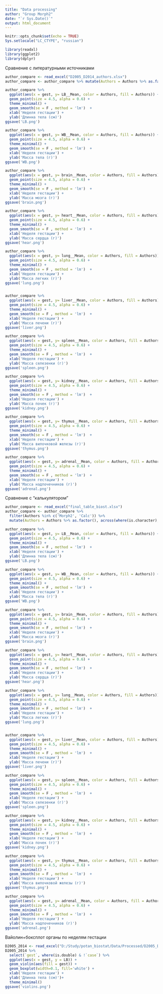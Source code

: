 ```yaml
---
title: "Data processing"
author: "Group Morph2"
date: "`r Sys.Date()`"
output: html_document
---
```


```r
knitr::opts_chunk$set(echo = TRUE)
Sys.setlocale("LC_CTYPE", "russian")
```

```r
library(readxl)
library(ggplot2)
library(dplyr)
```

Сравнение с литературными источниками

```r
author_compare <- read_excel("D2005_D2014_authors.xlsx")
author_compare <- author_compare %>% mutate(Authors = Authors %>% as.factor(), across(where(is.character), as.numeric))

author_compare %>%
  ggplot(aes(x = gest, y= LB__Mean, color = Authors, fill = Authors)) +
  geom_point(size = 4.5, alpha = 0.6) +
  theme_minimal() +
  geom_smooth(se = F , method = 'lm')  +
  xlab('Неделя гестации') +
  ylab('Длинна тела (см)')
ggsave('LB.png')

author_compare %>%
  ggplot(aes(x = gest, y= WB__Mean, color = Authors, fill = Authors)) +
  geom_point(size = 4.5, alpha = 0.6) +
  theme_minimal() +
  geom_smooth(se = F , method = 'lm')  +
  xlab('Неделя гестации') +
  ylab('Масса тела (г)')
ggsave('WB.png')

author_compare %>%
  ggplot(aes(x = gest, y= brain__Mean, color = Authors, fill = Authors)) +
  geom_point(size = 4.5, alpha = 0.6) +
  theme_minimal() +
  geom_smooth(se = F , method = 'lm')  +
  xlab('Неделя гестации') +
  ylab('Масса мозга (г)')
ggsave('brain.png')

author_compare %>%
  ggplot(aes(x = gest, y= heart__Mean, color = Authors, fill = Authors)) +
  geom_point(size = 4.5, alpha = 0.6) +
  theme_minimal() +
  geom_smooth(se = F , method = 'lm')  +
  xlab('Неделя гестации') +
  ylab('Масса сердца (г)')
ggsave('hear.png')

author_compare %>%
  ggplot(aes(x = gest, y= lung__Mean, color = Authors, fill = Authors)) +
  geom_point(size = 4.5, alpha = 0.6) +
  theme_minimal() +
  geom_smooth(se = F , method = 'lm')  +
  xlab('Неделя гестации') +
  ylab('Масса легких (г)')
ggsave('lung.png')


author_compare %>%
  ggplot(aes(x = gest, y= liver__Mean, color = Authors, fill = Authors)) +
  geom_point(size = 4.5, alpha = 0.6) +
  theme_minimal() +
  geom_smooth(se = F , method = 'lm')  +
  xlab('Неделя гестации') +
  ylab('Масса печени (г)')
ggsave('liver.png')

author_compare %>%
  ggplot(aes(x = gest, y= spleen__Mean, color = Authors, fill = Authors)) +
  geom_point(size = 4.5, alpha = 0.6) +
  theme_minimal() +
  geom_smooth(se = F , method = 'lm')  +
  xlab('Неделя гестации') +
  ylab('Масса селезенки (г)')
ggsave('spleen.png')

author_compare %>%
  ggplot(aes(x = gest, y= kidney__Mean, color = Authors, fill = Authors)) +
  geom_point(size = 4.5, alpha = 0.6) +
  theme_minimal() +
  geom_smooth(se = F , method = 'lm')  +
  xlab('Неделя гестации') +
  ylab('Масса почек (г)')
ggsave('kidney.png')

author_compare %>%
  ggplot(aes(x = gest, y= thymus__Mean, color = Authors, fill = Authors)) +
  geom_point(size = 4.5, alpha = 0.6) +
  theme_minimal() +
  geom_smooth(se = F , method = 'lm')  +
  xlab('Неделя гестации') +
  ylab('Масса вилочковой железы (г)')
ggsave('thymus.png')

author_compare %>%
  ggplot(aes(x = gest, y= adrenal__Mean, color = Authors, fill = Authors)) +
  geom_point(size = 4.5, alpha = 0.6) +
  theme_minimal() +
  geom_smooth(se = F , method = 'lm')  +
  xlab('Неделя гестации') +
  ylab('Масса надпочечников (г)')
ggsave('adrenal.png')
```

Сравнение с "калькулятором"

```r
author_compare <- read_excel("final_table_biost.xlsx")
author_compare <- author_compare %>% 
  filter(Authors %in% c('Morph2', 'Calc')) %>% 
  mutate(Authors = Authors %>% as.factor(), across(where(is.character), as.numeric))

author_compare %>%
  ggplot(aes(x = gest, y= LB__Mean, color = Authors, fill = Authors)) +
  geom_point(size = 4.5, alpha = 0.6) +
  theme_minimal() +
  geom_smooth(se = F , method = 'lm')  +
  xlab('Неделя гестации') +
  ylab('Длинна тела (см)')
ggsave('LB.png')

author_compare %>%
  ggplot(aes(x = gest, y= WB__Mean, color = Authors, fill = Authors)) +
  geom_point(size = 4.5, alpha = 0.6) +
  theme_minimal() +
  geom_smooth(se = F , method = 'lm')  +
  xlab('Неделя гестации') +
  ylab('Масса тела (г)')
ggsave('WB.png')

author_compare %>%
  ggplot(aes(x = gest, y= brain__Mean, color = Authors, fill = Authors)) +
  geom_point(size = 4.5, alpha = 0.6) +
  theme_minimal() +
  geom_smooth(se = F , method = 'lm')  +
  xlab('Неделя гестации') +
  ylab('Масса мозга (г)')
ggsave('brain.png')

author_compare %>%
  ggplot(aes(x = gest, y= heart__Mean, color = Authors, fill = Authors)) +
  geom_point(size = 4.5, alpha = 0.6) +
  theme_minimal() +
  geom_smooth(se = F , method = 'lm')  +
  xlab('Неделя гестации') +
  ylab('Масса сердца (г)')
ggsave('hear.png')

author_compare %>%
  ggplot(aes(x = gest, y= lung__Mean, color = Authors, fill = Authors)) +
  geom_point(size = 4.5, alpha = 0.6) +
  theme_minimal() +
  geom_smooth(se = F , method = 'lm')  +
  xlab('Неделя гестации') +
  ylab('Масса легких (г)')
ggsave('lung.png')


author_compare %>%
  ggplot(aes(x = gest, y= liver__Mean, color = Authors, fill = Authors)) +
  geom_point(size = 4.5, alpha = 0.6) +
  theme_minimal() +
  geom_smooth(se = F , method = 'lm')  +
  xlab('Неделя гестации') +
  ylab('Масса печени (г)')
ggsave('liver.png')

author_compare %>%
  ggplot(aes(x = gest, y= spleen__Mean, color = Authors, fill = Authors)) +
  geom_point(size = 4.5, alpha = 0.6) +
  theme_minimal() +
  geom_smooth(se = F , method = 'lm')  +
  xlab('Неделя гестации') +
  ylab('Масса селезенки (г)')
ggsave('spleen.png')

author_compare %>%
  ggplot(aes(x = gest, y= kidney__Mean, color = Authors, fill = Authors)) +
  geom_point(size = 4.5, alpha = 0.6) +
  theme_minimal() +
  geom_smooth(se = F , method = 'lm')  +
  xlab('Неделя гестации') +
  ylab('Масса почек (г)')
ggsave('kidney.png')

author_compare %>%
  ggplot(aes(x = gest, y= thymus__Mean, color = Authors, fill = Authors)) +
  geom_point(size = 4.5, alpha = 0.6) +
  theme_minimal() +
  geom_smooth(se = F , method = 'lm')  +
  xlab('Неделя гестации') +
  ylab('Масса вилочковой железы (г)')
ggsave('thymus.png')

author_compare %>%
  ggplot(aes(x = gest, y= adrenal__Mean, color = Authors, fill = Authors)) +
  geom_point(size = 4.5, alpha = 0.6) +
  theme_minimal() +
  geom_smooth(se = F , method = 'lm')  +
  xlab('Неделя гестации') +
  ylab('Масса надпочечников (г)')
ggsave('adrenal.png')
```

Вайолин+боксплот органы по неделям гестации

```r
D2005_2014 <- read_excel("D:/Study/potan_biostat/Data/Processed/D2005_D2014_mean.xlsx")
D2005_2014 %>%
  select(`gest`, where(is.double) & !`case`) %>%
  ggplot(aes(x = gest, y = LB)) +
  geom_violin(aes(fill = gest)) +
  geom_boxplot(width=0.1, fill='white') +
  xlab('Неделя гестации') +
  ylab('Длинна тела (см)')+
  theme_minimal()
ggsave('violins.png')
```

